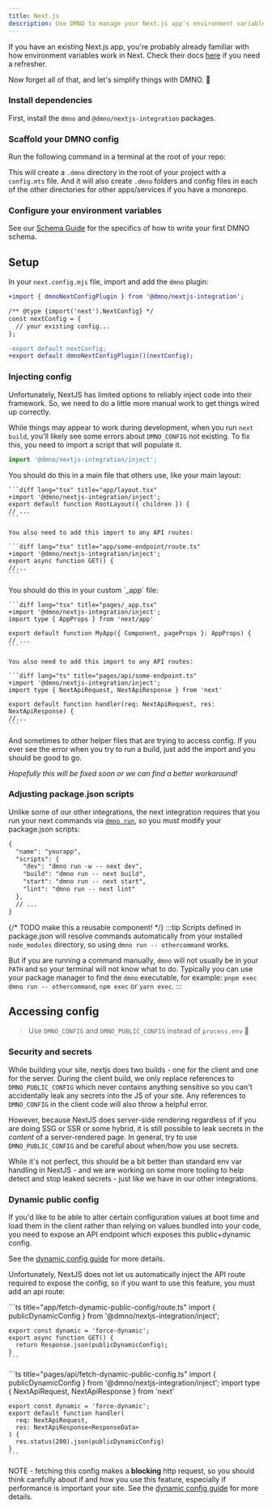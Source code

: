 ```yaml
---
title: Next.js
description: Use DMNO to manage your Next.js app's environment variables for static, hybrid, and server-side rendering.
---
```



If you have an existing Next.js app, you're probably already familiar with how environment variables work in Next. Check their docs [here](https://nextjs.org/docs/app/building-your-application/configuring/environment-variables) if you need a refresher. 

Now forget all of that, and let's simplify things with DMNO. 🥳

### Install dependencies

First, install the `dmno` and `@dmno/nextjs-integration` packages.

<TabbedCode packageName="dmno @dmno/next-integration" />

### Scaffold your DMNO config

Run the following command in a terminal at the root of your repo:

<TabbedCode command="dmno init" />

This will create a `.dmno` directory in the root of your project with a `config.mts` file. And it will also create `.dmno` folders and config files in each of the other directories for other apps/services if you have a monorepo.


### Configure your environment variables

See our [Schema Guide](/docs/guides/schema) for the specifics of how to write your first DMNO schema. 


## Setup

In your `next.config.mjs` file, import and add the `dmno` plugin:

```diff lang="js"
+import { dmnoNextConfigPlugin } from '@dmno/nextjs-integration';

/** @type {import('next').NextConfig} */
const nextConfig = {
  // your existing config...
};

-export default nextConfig;
+export default dmnoNextConfigPlugin()(nextConfig);
```

### Injecting config

Unfortunately, NextJS has limited options to reliably inject code into their framework. So, we need to do a little more manual work to get things wired up correctly.

While things may appear to work during development, when you run `next build`, you'll likely see some errors about `DMNO_CONFIG` not existing. To fix this, you need to import a script that will populate it.

```ts
import '@dmno/nextjs-integration/inject';
```


<Tabs syncKey="nextjs-router-type">
  <TabItem label="App Router">
    You should do this in a main file that others use, like your main layout:

    ```diff lang="tsx" title="app/layout.tsx"
    +import '@dmno/nextjs-integration/inject';
    export default function RootLayout({ children }) {
    // ...
    ```

    You also need to add this import to any API routes:

    ```diff lang="tsx" title="app/some-endpoint/route.ts"
    +import '@dmno/nextjs-integration/inject';
    export async function GET() {
    //...
    ```

  </TabItem>
  <TabItem label="Pages Router">
    You should do this in your custom `_app` file:

    ```diff lang="tsx" title="pages/_app.tsx"
    +import '@dmno/nextjs-integration/inject';
    import type { AppProps } from 'next/app'

    export default function MyApp({ Component, pageProps }: AppProps) {
    // ...
    ```

    You also need to add this import to any API routes:

    ```diff lang="ts" title="pages/api/some-endpoint.ts"
    +import '@dmno/nextjs-integration/inject';
    import type { NextApiRequest, NextApiResponse } from 'next'

    export default function handler(req: NextApiRequest, res: NextApiResponse) {
    //...
    ```


  </TabItem>
</Tabs>


And sometimes to other helper files that are trying to access config. If you ever see the error when you try to run a build, just add the import and you should be good to go.

_Hopefully this will be fixed soon or we can find a better workaround!_

### Adjusting package.json scripts
Unlike some of our other integrations, the next integration requires that you run your next commands via [`dmno run`](/docs/reference/cli/run), so you must modify your package.json scripts:

```diff lang="json" title="package.json" ins=/(dmno run (-w )?-- )/
{
  "name": "yourapp",
  "scripts": {
    "dev": "dmno run -w -- next dev",
    "build": "dmno run -- next build",
    "start": "dmno run -- next start",
    "lint": "dmno run -- next lint"
  },
  // ...
}
```

{/* TODO make this a reusable component! */}
:::tip
Scripts defined in package.json will resolve commands automatically from your installed `node_modules` directory, so using `dmno run -- othercommand` works.

But if you are running a command manually, `dmno` will not usually be in your `PATH` and so your terminal will not know what to do. Typically you can use your package manager to find the `dmno` executable, for example: `pnpm exec dmno run -- othercommand`, `npm exec` or `yarn exec`.
:::


## Accessing config

> Use `DMNO_CONFIG` and `DMNO_PUBLIC_CONFIG` instead of `process.env` 🎉

### Security and secrets

While building your site, nextjs does two builds - one for the client and one for the server. During the client build, we only replace references to `DMNO_PUBLIC_CONFIG` which never contains anything sensitive so you can't accidentally leak any secrets into the JS of your site. Any references to `DMNO_CONFIG` in the client code will also throw a helpful error.

However, because NextJS does server-side rendering regardless of if you are doing SSG or SSR or some hybrid, it is still possible to leak secrets in the _content_ of a server-rendered page. In general, try to use `DMNO_PUBLIC_CONFIG` and be careful about when/how you use secrets.

While it's not perfect, this should be a bit better than standard env var handling in NextJS - and we are working on some more tooling to help detect and stop leaked secrets - just like we have in our other integrations.

### Dynamic public config

If you'd like to be able to alter certain configuration values at boot time and load them in the client rather than relying on values bundled into your code, you need to expose an API endpoint which exposes this public+dynamic config. 

See the [dynamic config guide](/docs/guides/dynamic-config) for more details.

Unfortunately, NextJS does not let us automatically inject the API route required to expose the config, so if you want to use this feature, you must add an api route:

<Tabs syncKey="nextjs-router-type">
  <TabItem label="App Router">
    ```ts title="app/fetch-dynamic-public-config/route.ts"
    import { publicDynamicConfig } from '@dmno/nextjs-integration/inject';

    export const dynamic = 'force-dynamic';
    export async function GET() {
      return Response.json(publicDynamicConfig);
    }
    ```
  </TabItem>
  <TabItem label="Pages Router">
    ```ts title="pages/api/fetch-dynamic-public-config.ts"
    import { publicDynamicConfig } from '@dmno/nextjs-integration/inject';
    import type { NextApiRequest, NextApiResponse } from 'next'
    
    export const dynamic = 'force-dynamic';
    export default function handler(
      req: NextApiRequest,
      res: NextApiResponse<ResponseData>
    ) {
      res.status(200).json(publicDynamicConfig)
    }
    ```
  </TabItem>
</Tabs>

NOTE - fetching this config makes a **blocking** http request, so you should think carefully about if and how you use this feature, especially if performance is important your site. See the [dynamic config guide](/docs/guides/dynamic-config) for more details.
